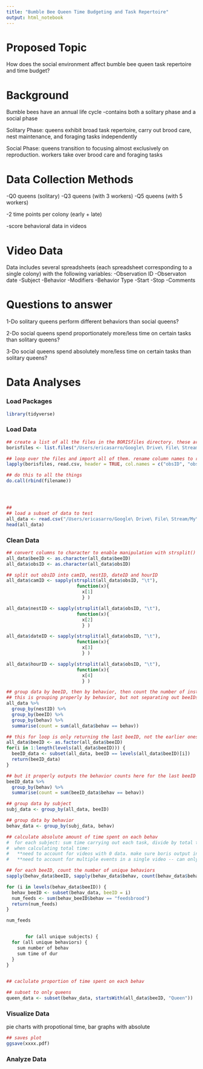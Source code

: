 ```yaml
---
title: "Bumble Bee Queen Time Budgeting and Task Repertoire"
output: html_notebook
---
```


# Proposed Topic
How does the social environment affect bumble bee queen task repertoire and time budget?


# Background
Bumble bees have an annual life cycle
-contains both a solitary phase and a social phase

Solitary Phase: queens exhibit broad task repertoire, carry out brood care, nest maintenance, and foraging tasks independently

Social Phase: queens transition to focusing almost exclusively on reproduction. workers take over brood care and foraging tasks


# Data Collection Methods
-Q0 queens (solitary)
-Q3 queens (with 3 workers)
-Q5 queens (with 5 workers)

-2 time points per colony (early + late)

-score behavioral data in videos


# Video Data
Data includes several spreadsheets (each spreadsheet corresponding to a single colony) with the following variables:
-Observation ID
-Observaton date
-Subject
-Behavior
-Modifiers
-Behavior Type
-Start 
-Stop 
-Comments


# Questions to answer

1-Do solitary queens perform different behaviors than social queens?

2-Do social queens spend proportionately more/less time on certain tasks than solitary queens?

3-Do social queens spend absolutely more/less time on certain tasks than solitary queens?


# Data Analyses

### Load Packages
```r
library(tidyverse)
```

### Load Data
```r

## create a list of all the files in the BORISfiles directory. these are all the files we want to import
borisfiles <- list.files("/Users/ericasarro/Google\ Drive\ File\ Stream/My\ Drive/WoodardLab.shared/Projects/2018.Awesome.Summer.Experiments/Raw\ Data/BORISfiles")

## loop over the files and import all of them. rename column names to remove "." and make shorter
lapply(borisfiles, read.csv, header = TRUE, col.names = c("obsID", "obsDate", "filename", "totalLen", "fps", "beeID", "behav", "mod", "behavType", "start", "stop", "dur", "comStart", "comStop"))

## do this to all the things 
do.call(rbind(filename))




##
## load a subset of data to test
all_data <- read.csv("/Users/ericasarro/Google\ Drive\ File\ Stream/My\ Drive/MasterProjects/18Su_AwesomeSummer/MockData/AggEvents.csv", header = TRUE, col.names = c("obsID", "obsDate", "filename", "totalLen", "fps", "beeID", "behav", "mod", "behavType", "start", "stop", "dur", "comStart", "comStop" ))
head(all_data)

```





### Clean Data
```r

## convert columns to character to enable manipulation with strsplit() and subset(startsWith())
all_data$beeID <- as.character(all_data$beeID)
all_data$obsID <- as.character(all_data$obsID)

## split out obsID into camID, nestID, dateID and hourID
all_data$camID <- sapply(strsplit(all_data$obsID, "\t"), 
                          function(x){
                            x[1]
                            } )

all_data$nestID <- sapply(strsplit(all_data$obsID, "\t"), 
                          function(x){
                            x[2]
                            } )

all_data$dateID <- sapply(strsplit(all_data$obsID, "\t"), 
                          function(x){ 
                            x[3]
                            } )

all_data$hourID <- sapply(strsplit(all_data$obsID, "\t"), 
                          function(x){ 
                            x[4]
                            } )
```

```r
## group data by beeID, then by behavior, then count the number of instances of each behavior for each individual
## this is grouping properly by behavior, but not separating out beeIDs or nestIDs
all_data %>%
  group_by(nestID) %>%
  group_by(beeID) %>%
  group_by(behav) %>%
  summarise(count = sum(all_data$behav == behav))

## this for loop is only returning the last beeID, not the earlier ones
all_data$beeID <- as.factor(all_data$beeID)
for(i in 1:length(levels(all_data$beeID))) {
  beeID_data <- subset(all_data, beeID == levels(all_data$beeID)[i])
  return(beeID_data)
}

## but it properly outputs the behavior counts here for the last beeID
beeID_data %>%
  group_by(behav) %>%
  summarise(count = sum(beeID_data$behav == behav))


```

```r
## group data by subject
subj_data <- group_by(all_data, beeID)

## group data by behavior
behav_data <- group_by(subj_data, behav)

## calculate absolute amount of time spent on each behav
#  for each subject: sum time carrying out each task, divide by total time watched for that nestID
#  when calculating total time:
#   **need to account for videos with 0 data. make sure boris output includes those
#   **need to account for multiple events in a single video -- can only sum unique obsIDs

## for each beeID, count the number of unique behaviors
sapply(behav_data$beeID, sapply(behav_data$behav, count(behav_data$behav)))

for (i in levels(behav_data$beeID)) {
  behav_beeID <- subset(behav_data, beeID = i)
  num_feeds <- sum(behav_beeID$behav == "feedsbrood")
  return(num_feeds)
}

num_feeds


       for (all unique subjects) {
  for (all unique behaviors) {
    sum number of behav
    sum time of dur
  }
}
    

## caclulate proportion of time spent on each behav

## subset to only queens
queen_data <- subset(behav_data, startsWith(all_data$beeID, "Queen"))

```





### Visualize Data
pie charts with propotional time, bar graphs with absolute
```r
## saves plot
ggsave(xxxx.pdf)

```





### Analyze Data
```r

```






